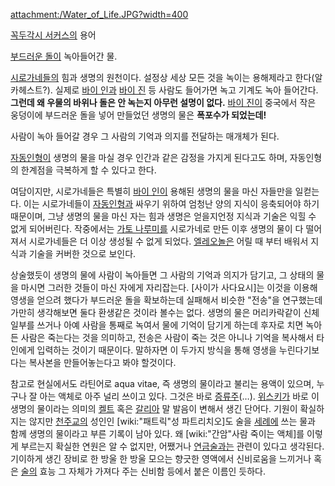 attachment:/Water_of_Life.JPG?width=400

[[꼭두각시 서커스]]의 용어

[[부드러운 돌]]이 녹아들어간 물.

[[시로가네]]들의 힘과 생명의 원천이다. 설정상 세상 모든 것을 녹이는 용해제라고 한다(알카헤스트?). 실제로 [[바이 인]]과 [[바이 진]] 등 사람도 들어가면 녹고 기계도 녹아 들어간다. '''그런데 왜 우물의 바위나 돌은 안 녹는지 아무런 설명이 없다.''' [[바이 진]]이 중국에서 작은 웅덩이에 부드러운 돌을 넣어 만들었던 생명의 물은 '''폭포수가 되었는데!'''

사람이 녹아 들어갈 경우 그 사람의 기억과 의지를 전달하는 매개체가 된다.

[[자동인형]]이 생명의 물을 마실 경우 인간과 같은 감정을 가지게 된다고도 하며, 자동인형의 한계점을 극복하게 할 수 있다고 한다.

여담이지만, 시로가네들은 특별히 [[바이 인]]이 용해된 생명의 물을 마신 자들만을 일컫는다. 이는 시로가네들이 [[자동인형]]과 싸우기 위하여 엄청난 양의 지식이 응축되어야 하기 때문이며, 그냥 생명의 물을 마신 자는 힘과 생명은 얻을지언정 지식과 기술은 익힐 수 없게 되어버린다. 작중에서는 [[가토 나루미]]를 시로가네로 만든 이후 생명의 물이 다 떨어져서 시로가네들은 더 이상 생성될 수 없게 되었다. [[엘레오놀]]은 어릴 때 부터 배워서 지식과 기술을 커버한 것으로 보인다.

상술했듯이 생명의 물에 사람이 녹아들면 그 사람의 기억과 의지가 담기고, 그 상태의 물을 마시면 그러한 것들이 마신 자에게 자리잡는다. [사이가 사다요시]는 이것을 이용해 영생을 얻으려 했다가 부드러운 돌을 확보하는데 실패해서 비슷한 "전송"을 연구했는데 가만히 생각해보면 둘다 환생같은 것이라 볼수는 없다. 생명의 물은 머리카락같이 신체 일부를 쓰거나 아예 사람을 통째로 녹여서 물에 기억이 담기게 하는데 후자로 치면 녹아든 사람은 죽는다는 것을 의미하고, 전송은 사람이 죽는 것은 아니나 기억을 복사해서 타인에게 입력하는 것이기 때문이다. 말하자면 이 두가지 방식을 통해 영생을 누린다기보다는 복사본을 만들어놓는다고 봐야 할것이다.

참고로 현실에서도 라틴어로 aqua vitae, 즉 생명의 물이라고 불리는 용액이 있으며, 누구나 잘 아는 액체로 아주 널리 쓰이고 있다. 그것은 바로 [[증류주]](…). [[위스키]]가 바로 이 생명의 물이라는 의미의 [[켈트]] 혹은 [[갈리아]] 말 발음이 변해서 생긴 단어다. 기원이 확실하지는 않지만 [[천주교]]의 성인인 [wiki:"패트릭"성 파트리치오]도 술을 [[세례]]에 쓰는 물과 함께 생명의 물이라고 부른 기록이 남아 있다. 왜 [wiki:"간암"사람 죽이는 액체]를 이렇게 부르는지 확실한 연원은 알 수 없지만, 어쨌거나 [[연금술]]과는 관련이 있다고 생각된다. 기이하게 생긴 장비로 한 방울 한 방울 모으는 향긋한 영액에서 신비로움을 느끼거나 혹은 [[술]]의 효능 그 자체가 가져다 주는 신비함 등에서 붙은 이름인 듯하다.
